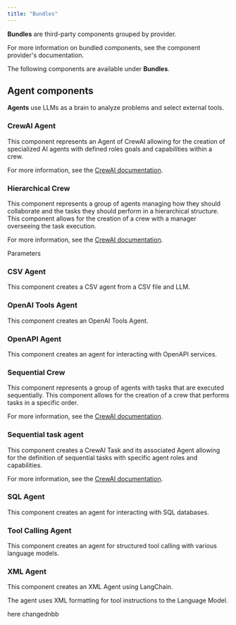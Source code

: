 ```yaml
---
title: "Bundles"
---
```


**Bundles** are third-party components grouped by provider.

For more information on bundled components, see the component provider's documentation.

The following components are available under **Bundles**.

## **Agent components**[**​**](https://docs.langflow.org/components-bundle-components#agent-components)

**Agents** use LLMs as a brain to analyze problems and select external tools.

### **CrewAI Agent**[**​**](https://docs.langflow.org/components-bundle-components#crewai-agent)

This component represents an Agent of CrewAI allowing for the creation of specialized AI agents with defined roles goals and capabilities within a crew.

For more information, see the [CrewAI documentation](https://docs.crewai.com/core-concepts/Agents/).

<Accordion title="Parameters">
  
</Accordion>

### **Hierarchical Crew**[**​**](https://docs.langflow.org/components-bundle-components#hierarchical-crew)

This component represents a group of agents managing how they should collaborate and the tasks they should perform in a hierarchical structure. This component allows for the creation of a crew with a manager overseeing the task execution.

For more information, see the [CrewAI documentation](https://docs.crewai.com/how-to/Hierarchical/).

Parameters

### **CSV Agent**[**​**](https://docs.langflow.org/components-bundle-components#csv-agent)

This component creates a CSV agent from a CSV file and LLM.

<Accordion title="Parameters">
  
</Accordion>

### **OpenAI Tools Agent**[**​**](https://docs.langflow.org/components-bundle-components#openai-tools-agent)

This component creates an OpenAI Tools Agent.

<Accordion title="Parameters">
  
</Accordion>

### **OpenAPI Agent**[**​**](https://docs.langflow.org/components-bundle-components#openapi-agent)

This component creates an agent for interacting with OpenAPI services.

<Accordion title="Parameters">
  
</Accordion>

### **Sequential Crew**[**​**](https://docs.langflow.org/components-bundle-components#sequential-crew)

This component represents a group of agents with tasks that are executed sequentially. This component allows for the creation of a crew that performs tasks in a specific order.

For more information, see the [CrewAI documentation](https://docs.crewai.com/how-to/Sequential/).

<Accordion title="Parameters">
  
</Accordion>

### **Sequential task agent**[**​**](https://docs.langflow.org/components-bundle-components#sequential-task-agent)

This component creates a CrewAI Task and its associated Agent allowing for the definition of sequential tasks with specific agent roles and capabilities.

For more information, see the [CrewAI documentation](https://docs.crewai.com/how-to/Sequential/).

<Accordion title="Parameters">
  
</Accordion>

### **SQL Agent**[**​**](https://docs.langflow.org/components-bundle-components#sql-agent)

This component creates an agent for interacting with SQL databases.

<Accordion title="Parameters">
  
</Accordion>

### **Tool Calling Agent**[**​**](https://docs.langflow.org/components-bundle-components#tool-calling-agent)

This component creates an agent for structured tool calling with various language models.

<Accordion title="Parameters">
  
</Accordion>

### **XML Agent**[**​**](https://docs.langflow.org/components-bundle-components#xml-agent)

This component creates an XML Agent using LangChain.

The agent uses XML formatting for tool instructions to the Language Model.

<Accordion title="Parameters">
  
</Accordion>

here changednbb